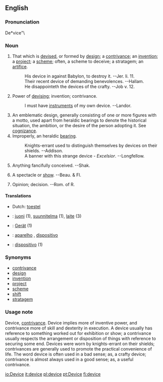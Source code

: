 ==English==

===Pronunciation===
De*vice"\

===Noun===
{{en-noun-reg}}

# That which is [[devise]]d, or formed by [[design]]; a [[contrivance]]; an [[invention]]; a [[project]]; a [[scheme]]; often, a scheme to deceive; a stratagem; an [[artifice]].
#:His device in against Babylon, to destroy it. --Jer. li. 11.
#:Their recent device of demanding benevolences. --Hallam.
#:He disappointeth the devices of the crafty. --Job v. 12.
# Power of [[devising]]; invention; contrivance.
#:I must have [[instrument]]s of my own device. --Landor.
#An emblematic design, generally consisting of one or more figures with a motto, used apart from heraldic bearings to denote the historical situation, the ambition, or the desire of the person adopting it. See [[cognizance]].
#Improperly, an heraldic [[bearing]].
#:Knights-errant used to distinguish themselves by devices on their shields. --Addison.
#:A banner with this strange device - ''Excelsior''. --Longfellow.
# Anything fancifully conceived. --Shak.
# {{obsolete}} A spectacle or [[show]]. --Beau. & Fl.
# {{obsolete}} Opinion; decision. --Rom. of R.

====Translations====
*Dutch: [[toestel]] {{n}}
*{{fi}}: [[juoni]] (1), [[suunnitelma]] (1), [[laite]] (3)
*{{de}}: [[Gerät]] {{n}} (1)
*{{pt}}: [[aparelho]] {{m}}, [[dispositivo]] {{m}}
*{{es}}: [[dispositivo]] {{m}} (1)

===Synonyms===
*[[contrivance]]
*[[design]]
*[[invention]]
*[[project]]
*[[scheme]]
*[[shift]]
*[[stratagem]]

===Usage note===
Device, [[contrivance]]. Device implies more of inventive power, and contrivance more of skill and dexterity in execution. A device usually has reference to something worked out for exhibition or show; a contrivance usually respects the arrangement or disposition of things with reference to securing some end. Devices were worn by knights-errant on their shields; contrivances are generally used to promote the practical convenience of life. The word device is often used in a bad sense; as, a crafty device; contrivance is almost always used in a good sense; as, a useful contrivance.



[[io:Device]]
[[it:device]]
[[pl:device]]
[[pt:Device]]
[[fi:device]]